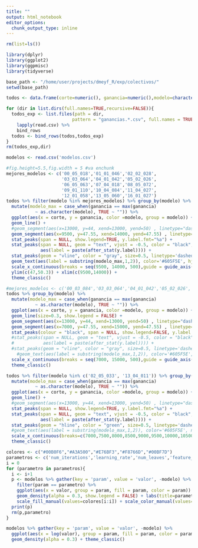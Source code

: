 ```yaml
---
title: ""
output: html_notebook
editor_options: 
  chunk_output_type: inline
---
```

```r

rm(list=ls())

library(dplyr)
library(ggplot2)
library(ggpmisc)
library(tidyverse)

```

```r

base_path <- "/home/user/projects/dmeyf_R/exp/colectivos/"
setwd(base_path)

todos <- data.frame(corte=numeric(), ganancia=numeric(),modelo=character())

for (dir in list.dirs(full.names=TRUE,recursive=FALSE)){
  todos_exp <- list.files(path = dir,
                         pattern = "ganancias.*.csv", full.names = TRUE) %>% 
    lapply(read.csv) %>%
    bind_rows
  todos <- bind_rows(todos,todos_exp)
}
rm(todos_exp,dir)

modelos <- read.csv('modelos.csv')

```

```r
#fig.height=5.5,fig.width = 5 #va enchunk
mejores_modelos <- c('00_05_018','01_01_046','02_02_028',
                     '03_03_064','04_01_042','05_02_026',
                     '06_05_063','07_04_018','08_05_072',
                     '09_01_110','10_04_084','11_04_027',
                     '12_01_058','13_05_060','16_01_027')
todos %>% filter(modelo %in% mejores_modelos) %>% group_by(modelo) %>% 
  mutate(modelo_max = case_when(ganancia == max(ganancia) 
           ~ as.character(modelo), TRUE ~ "")) %>% 
  ggplot(aes(x = corte, y = ganancia, color =modelo, group = modelo)) +
  geom_line() +
  #geom_segment(aes(x=13000, y=44, xend=13000, yend=50) , linetype="dashed", color = "red") +
  geom_segment(aes(x=9500, y=47.55, xend=14000, yend=47.55) , linetype="dashed", color = "blue") +
  stat_peaks(span = NULL, show.legend=TRUE, y.label.fmt="%a") +
  stat_peaks(span = NULL, geom = "text", vjust = -0.5, color = "black", size=3, 
             aes(label = paste(after_stat(y.label)))) +
  stat_peaks(geom = "vline", color = "gray", size=0.5, linetype='dashed', span=NULL) + 
  geom_text(aes(label = substring(modelo_max,1,2)), color='#605F5E', hjust=0.1, nudge_y=-1.95, size=3.5, show.legend = FALSE) +
  scale_x_continuous(breaks = seq(9500, 14000, 500),guide = guide_axis(angle = 60)) +
  ylim(c(47,50.3)) + xlim(c(9500,14000)) +
  theme_classic()
```

```r
#mejores_modelos <- c('00_03_084','03_03_064','04_01_042','05_02_026','06_05_063','07_04_018')
todos %>% group_by(modelo) %>% 
  mutate(modelo_max = case_when(ganancia == max(ganancia) 
           ~ as.character(modelo), TRUE ~ "")) %>% 
  ggplot(aes(x = corte, y = ganancia, color =modelo, group = modelo)) +
  geom_line(size=0.3, show.legend = FALSE) +
  geom_segment(aes(x=13000, y=44, xend=13000, yend=50) , linetype="dashed", color = "red") +
  geom_segment(aes(x=7000, y=47.55, xend=15000, yend=47.55) , linetype="dashed", color = "blue") +
  stat_peaks(colour = "black", span = NULL, show.legend=FALSE, y.label.fmt="%a") +
  #stat_peaks(span = NULL, geom = "text", vjust = -0.5, color = "black", size=3, 
  #           aes(label = paste(after_stat(y.label)))) +
  #stat_peaks(geom = "vline", color = "gray", size=0.5, linetype='dashed', span=NULL) + 
    #geom_text(aes(label = substring(modelo_max,1,2)), color='#605F5E', nudge_y = 0.4, size=3, #show.legend = FALSE) +
  scale_x_continuous(breaks = seq(7000, 15000, 500),guide = guide_axis(angle = 60)) +
  theme_classic()
```


```r
todos %>% filter(modelo %in% c('02_05_033', '13_04_011')) %>% group_by(modelo) %>% 
  mutate(modelo_max = case_when(ganancia == max(ganancia) 
           ~ as.character(modelo), TRUE ~ "")) %>% 
  ggplot(aes(x = corte, y = ganancia, color =modelo, group = modelo)) +
  geom_line() +
  #geom_segment(aes(x=13000, y=44, xend=13000, yend=50) , linetype="dashed", color = "red") +
  stat_peaks(span = NULL, show.legend=TRUE, y.label.fmt="%a") +
  stat_peaks(span = NULL, geom = "text", vjust = -0.5, color = "black", size=3, 
             aes(label = paste(after_stat(y.label)))) +
  stat_peaks(geom = "hline", color = "green", size=0.5, linetype='dashed', span=NULL, strict=FALSE) + 
  #geom_text(aes(label = substring(modelo_max,1,2)), color='#605F5E', nudge_y = 0.4, size=3.5, show.legend = FALSE) +
  scale_x_continuous(breaks=c(7000,7500,8000,8500,9000,9500,10000,10500,11000,11500,12000,12500,13000,13500,14000,14500,15000),guide = guide_axis(angle = 60)) +
  theme_classic()
```

```r

colores <- c("#00B0F6","#A3A500","#E76BF3","#F8766D","#00BF7D")
parametros <- c('num_iterations','learning_rate','num_leaves','feature_fraction','min_data_in_leaf')
i = 0
for (parametro in parametros){
  i <- i+1
  p <- modelos %>% gather(key = 'param', value = 'valor', -modelo) %>%
    filter(param == parametro) %>% 
    ggplot(aes(x = valor, group = param, fill = param, color = param)) + 
    geom_density(alpha = 0.3, show.legend = FALSE) + labs(title=parametro) + theme_classic() +
    scale_fill_manual(values=colores[i:i]) + scale_color_manual(values=colores[i:i])
  print(p)
  rm(p,parametro)
}

```

```r

modelos %>% gather(key = 'param', value = 'valor', -modelo) %>%
  ggplot(aes(x = log(valor), group = param, fill = param, color = param)) + 
  geom_density(alpha = 0.3) + theme_classic()

```

